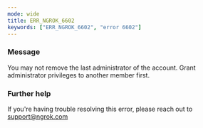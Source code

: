 ```yaml
---
mode: wide
title: ERR_NGROK_6602
keywords: ["ERR_NGROK_6602", "error 6602"]
---
```


### Message

You may not remove the last administrator of the account. Grant administrator privileges to another member first.

### Further help

If you're having trouble resolving this error, please reach out to [support@ngrok.com](mailto:support@ngrok.com?subject=Help%20with%20ERR_NGROK_6602)
